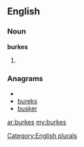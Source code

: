 ==English==

===Noun===
'''burkes'''

# {{plural of|[[burke]]}}

===Anagrams===
* {{alphagram|bekrsu}}
* [[bureks#English|bureks]]
* [[busker#English|busker]]

[[Category:English plurals]]

[[ar:burkes]]
[[my:burkes]]